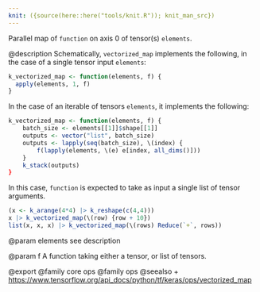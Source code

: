 ```yaml
---
knit: ({source(here::here("tools/knit.R")); knit_man_src})
---
```

Parallel map of `function` on axis 0 of tensor(s) `elements`.

@description
Schematically, `vectorized_map` implements the following,
in the case of a single tensor input `elements`:

```r
k_vectorized_map <- function(elements, f) {
  apply(elements, 1, f)
}
```

In the case of an iterable of tensors `elements`,
it implements the following:

```r
k_vectorized_map <- function(elements, f) {
    batch_size <- elements[[1]]$shape[[1]]
    outputs <- vector("list", batch_size)
    outputs <- lapply(seq(batch_size), \(index) {
        f(lapply(elements, \(e) e[index, all_dims()]))
    }
    k_stack(outputs)
}
```

In this case, `function` is expected to take as input
a single list of tensor arguments.


```r
(x <- k_arange(4*4) |> k_reshape(c(4,4)))
x |> k_vectorized_map(\(row) {row + 10})
list(x, x, x) |> k_vectorized_map(\(rows) Reduce(`+`, rows))
```

@param elements
see description

@param f
A function taking either a tensor, or list of tensors.

@export
@family core ops
@family ops
@seealso
+ <https://www.tensorflow.org/api_docs/python/tf/keras/ops/vectorized_map>

